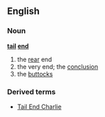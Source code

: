==English==
===Noun===
'''[[tail]] [[end]]'''
# the [[rear]] end
# the very end; the [[conclusion]]
# the [[buttocks]]
===Derived terms===
*[[Tail End Charlie]]